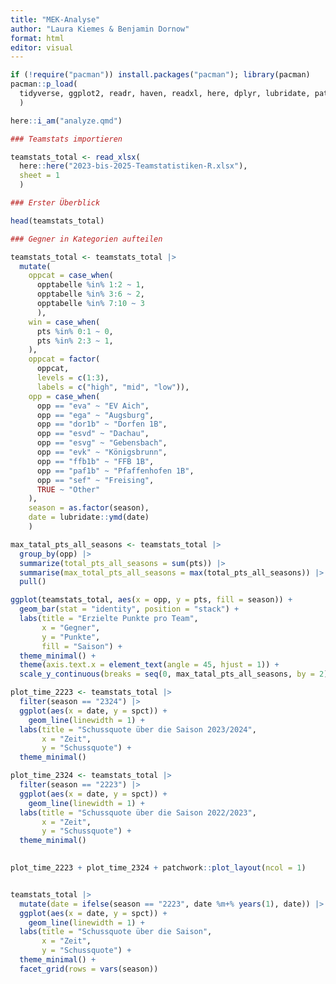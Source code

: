 ```yaml
---
title: "MEK-Analyse"
author: "Laura Kiemes & Benjamin Dornow"
format: html
editor: visual
---
```


```r
if (!require("pacman")) install.packages("pacman"); library(pacman)
pacman::p_load(
  tidyverse, ggplot2, readr, haven, readxl, here, dplyr, lubridate, patchwork
  )

here::i_am("analyze.qmd")
```

```r
### Teamstats importieren

teamstats_total <- read_xlsx(
  here::here("2023-bis-2025-Teamstatistiken-R.xlsx"), 
  sheet = 1
  )

### Erster Überblick

head(teamstats_total)
```

```r
### Gegner in Kategorien aufteilen

teamstats_total <- teamstats_total |> 
  mutate(
    oppcat = case_when(
      opptabelle %in% 1:2 ~ 1,
      opptabelle %in% 3:6 ~ 2,
      opptabelle %in% 7:10 ~ 3
      ),
    win = case_when(
      pts %in% 0:1 ~ 0,
      pts %in% 2:3 ~ 1,
    ),
    oppcat = factor(
      oppcat, 
      levels = c(1:3), 
      labels = c("high", "mid", "low")),
    opp = case_when(
      opp == "eva" ~ "EV Aich",
      opp == "ega" ~ "Augsburg",
      opp == "dor1b" ~ "Dorfen 1B",
      opp == "esvd" ~ "Dachau",
      opp == "esvg" ~ "Gebensbach",
      opp == "evk" ~ "Königsbrunn",
      opp == "ffb1b" ~ "FFB 1B",
      opp == "paf1b" ~ "Pfaffenhofen 1B",
      opp == "sef" ~ "Freising",
      TRUE ~ "Other"
    ),
    season = as.factor(season),
    date = lubridate::ymd(date)
    )
```

```r
max_tatal_pts_all_seasons <- teamstats_total |> 
  group_by(opp) |> 
  summarize(total_pts_all_seasons = sum(pts)) |> 
  summarise(max_total_pts_all_seasons = max(total_pts_all_seasons)) |> 
  pull()

ggplot(teamstats_total, aes(x = opp, y = pts, fill = season)) +
  geom_bar(stat = "identity", position = "stack") +
  labs(title = "Erzielte Punkte pro Team",
       x = "Gegner",
       y = "Punkte",
       fill = "Saison") +
  theme_minimal() +
  theme(axis.text.x = element_text(angle = 45, hjust = 1)) +
  scale_y_continuous(breaks = seq(0, max_tatal_pts_all_seasons, by = 2), limits = c(0, max_tatal_pts_all_seasons))
```

```r
plot_time_2223 <- teamstats_total |> 
  filter(season == "2324") |> 
  ggplot(aes(x = date, y = spct)) +
    geom_line(linewidth = 1) +
  labs(title = "Schussquote über die Saison 2023/2024",
       x = "Zeit",
       y = "Schussquote") +
  theme_minimal()

plot_time_2324 <- teamstats_total |> 
  filter(season == "2223") |> 
  ggplot(aes(x = date, y = spct)) +
    geom_line(linewidth = 1) +
  labs(title = "Schussquote über die Saison 2022/2023",
       x = "Zeit",
       y = "Schussquote") +
  theme_minimal() 
  

plot_time_2223 + plot_time_2324 + patchwork::plot_layout(ncol = 1)


teamstats_total |> 
  mutate(date = ifelse(season == "2223", date %m+% years(1), date)) |> 
  ggplot(aes(x = date, y = spct)) +
    geom_line(linewidth = 1) +
  labs(title = "Schussquote über die Saison",
       x = "Zeit",
       y = "Schussquote") +
  theme_minimal() + 
  facet_grid(rows = vars(season))
```
